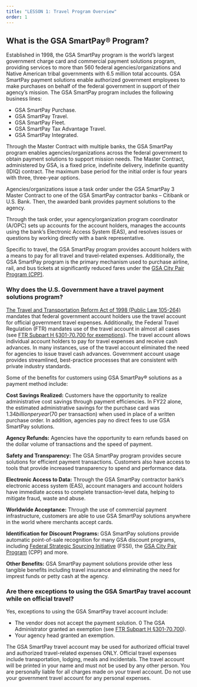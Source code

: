 ```yaml
---
title: "LESSON 1: Travel Program Overview"
order: 1
---
```


## What is the GSA SmartPay® Program?

Established in 1998, the GSA SmartPay program is the world’s largest government charge card and commercial payment solutions program, providing services to more than 560 federal agencies/organizations and Native American tribal governments with 6.5 million total accounts. GSA SmartPay payment solutions enable authorized government employees to make purchases on behalf of the federal government in support of their agency’s mission. The GSA SmartPay program includes the following business lines:
- GSA SmartPay Purchase.
- GSA SmartPay Travel.
- GSA SmartPay Fleet.
- GSA SmartPay Tax Advantage Travel.
- GSA SmartPay Integrated. 

Through the Master Contract with multiple banks, the GSA SmartPay program enables agencies/organizations across the federal government to obtain payment solutions to support mission needs. The Master Contract, administered by GSA, is a fixed price, indefinite delivery, indefinite quantity (IDIQ) contract. The maximum base period for the initial order is four years with three, three-year options.

Agencies/organizations issue a task order under the GSA SmartPay 3 Master Contract to one of the GSA SmartPay contractor banks – Citibank or U.S. Bank. Then, the awarded bank provides payment solutions to the agency.

Through the task order, your agency/organization program coordinator (A/OPC) sets up accounts for the account holders, manages the accounts using the bank’s Electronic Access System (EAS), and resolves issues or questions by working directly with a bank representative.

Specific to travel, the GSA SmartPay program provides account holders with a means to pay for all travel and travel-related expenses. Additionally, the GSA SmartPay program is the primary mechanism used to purchase airline, rail, and bus tickets at significantly reduced fares under the [GSA City Pair Program (CPP)](https://www.gsa.gov/travel/plan-book/transportation-airfare-rates-pov-rates-etc/city-pair-program-cpp). 

### Why does the U.S. Government have a travel payment solutions program?

[The Travel and Transportation Reform Act of 1998 (Public Law 105-264)](https://www.congress.gov/105/plaws/publ264/PLAW-105publ264.pdf) mandates that federal government account holders use the travel account for official government travel expenses. Additionally, the Federal Travel Regulation (FTR) mandates use of the travel account in almost all cases (see [FTR Subpart H §301-70.700 for exemptions](https://www.ecfr.gov/current/title-41/subtitle-F/chapter-301/subchapter-D/part-301-70/subpart-H/section-301-70.700)). The travel account allows individual account holders to pay for travel expenses and receive cash advances. In many instances, use of the travel account eliminated the need for agencies to issue travel cash advances. Government account usage provides streamlined, best-practice processes that are consistent with private industry standards.

Some of the benefits for customers using GSA SmartPay® solutions as a payment method include:

**Cost Savings Realized:** Customers have the opportunity to realize administrative cost savings through payment efficiencies. In FY22 alone, the estimated administrative savings for the purchase card was $1.34 billion per year ($70 per transaction) when used in place of a written purchase order. In addition, agencies pay no direct fees to use GSA SmartPay solutions.

**Agency Refunds:** Agencies have the opportunity to earn refunds based on the dollar volume of transactions and the speed of payment.

**Safety and Transparency:** The GSA SmartPay program provides secure solutions for efficient payment transactions. Customers also have access to tools that provide increased transparency to spend and performance data.

**Electronic Access to Data:** Through the GSA SmartPay contractor bank’s electronic access system (EAS), account managers and account holders have immediate access to complete transaction-level data, helping to mitigate fraud, waste and abuse.

**Worldwide Acceptance:** Through the use of commercial payment infrastructure, customers are able to use GSA SmartPay solutions anywhere in the world where merchants accept cards.

**Identification for Discount Programs:** GSA SmartPay solutions provide automatic point-of-sale recognition for many GSA discount programs, including [Federal Strategic Sourcing Initiative](https://www.gsa.gov/buy-through-us/purchasing-programs/federal-strategic-sourcing-initiative-fssi) (FSSI), the [GSA City Pair Program](https://www.gsa.gov/travel/plan-book/transportation-airfare-rates-pov-rates-etc/city-pair-program-cpp) (CPP) and more. 

**Other Benefits:** GSA SmartPay payment solutions provide other less tangible benefits including travel insurance and eliminating the need for imprest funds or petty cash at the agency.

### Are there exceptions to using the GSA SmartPay travel account while on official travel?
Yes, exceptions to using the GSA SmartPay travel account include:
- The vendor does not accept the payment solution.
0 The GSA Administrator granted an exemption (see [FTR Subpart H §301-70.700](https://www.ecfr.gov/current/title-41/subtitle-F/chapter-301/subchapter-D/part-301-70/subpart-H/section-301-70.700)).
- Your agency head granted an exemption.

The GSA SmartPay travel account may be used for authorized official travel and authorized travel-related expenses ONLY. Official travel expenses include transportation, lodging, meals and incidentals. The travel account will be printed in your name and must not be used by any other person. You are personally liable for all charges made on your travel account. Do not use your government travel account for any personal expenses.
